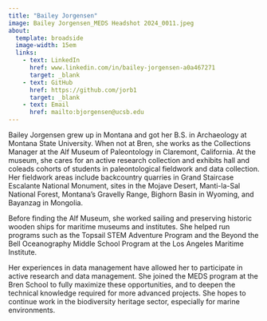 ```yaml
---
title: "Bailey Jorgensen"
image: Bailey Jorgensen_MEDS Headshot 2024_0011.jpeg
about: 
  template: broadside
  image-width: 15em
  links: 
    - text: LinkedIn
      href: www.linkedin.com/in/bailey-jorgensen-a0a467271
      target: _blank
    - text: GitHub
      href: https://github.com/jorb1
      target: _blank
    - text: Email
      href: mailto:bjorgensen@ucsb.edu
---
```


Bailey Jorgensen grew up in Montana and got her B.S. in Archaeology at Montana State University. When not at Bren, she works as the Collections Manager at the Alf Museum of Paleontology in Claremont, California. At the museum, she cares for an active research collection and exhibits hall and coleads cohorts of students in paleontological fieldwork and data collection. Her fieldwork areas include backcountry quarries in Grand Staircase Escalante National Monument, sites in the Mojave Desert, Manti-la-Sal National Forest, Montana’s Gravelly Range, Bighorn Basin in Wyoming, and Bayanzag in Mongolia. 

Before finding the Alf Museum, she worked sailing and preserving historic wooden ships for maritime museums and institutes. She helped run programs such as the Topsail STEM Adventure Program and the Beyond the Bell Oceanography Middle School Program at the Los Angeles Maritime Institute. 

Her experiences in data management have allowed her to participate in active research and data management. She joined the MEDS program at the Bren School to fully maximize these opportunities, and to deepen the technical knowledge required for more advanced projects. She hopes to continue work in the biodiversity heritage sector, especially for marine environments. 
